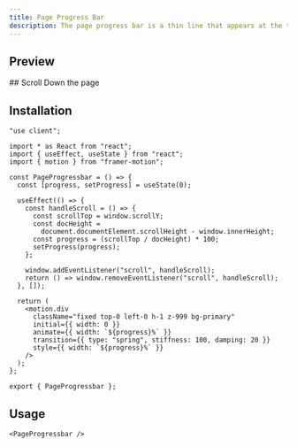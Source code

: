 ```yaml
---
title: Page Progress Bar
description: The page progress bar is a thin line that appears at the top of the page to indicate the page progress as we scroll.
---
```




## Preview

<PreviewContainer className="z-999 h-[50rem]">
  <PageProgressbar />
  ## Scroll Down the page
</PreviewContainer>

## Installation

```tsx tab="Manually" title="PageProgressbar.tsx"
"use client";

import * as React from "react";
import { useEffect, useState } from "react";
import { motion } from "framer-motion";

const PageProgressbar = () => {
  const [progress, setProgress] = useState(0);

  useEffect(() => {
    const handleScroll = () => {
      const scrollTop = window.scrollY;
      const docHeight =
        document.documentElement.scrollHeight - window.innerHeight;
      const progress = (scrollTop / docHeight) * 100;
      setProgress(progress);
    };

    window.addEventListener("scroll", handleScroll);
    return () => window.removeEventListener("scroll", handleScroll);
  }, []);

  return (
    <motion.div
      className="fixed top-0 left-0 h-1 z-999 bg-primary"
      initial={{ width: 0 }}
      animate={{ width: `${progress}%` }}
      transition={{ type: "spring", stiffness: 100, damping: 20 }}
      style={{ width: `${progress}%` }}
    />
  );
};

export { PageProgressbar };
```

## Usage

```tsx tab="App.tsx"
<PageProgressbar />
```

